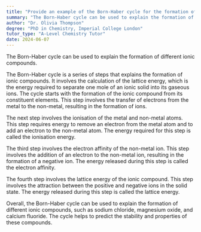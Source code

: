 ```yaml
---
title: "Provide an example of the Born-Haber cycle for the formation of different ionic compounds"
summary: "The Born-Haber cycle can be used to explain the formation of different ionic compounds."
author: "Dr. Olivia Thompson"
degree: "PhD in Chemistry, Imperial College London"
tutor_type: "A-Level Chemistry Tutor"
date: 2024-06-07
---
```


The Born-Haber cycle can be used to explain the formation of different ionic compounds.

The Born-Haber cycle is a series of steps that explains the formation of ionic compounds. It involves the calculation of the lattice energy, which is the energy required to separate one mole of an ionic solid into its gaseous ions. The cycle starts with the formation of the ionic compound from its constituent elements. This step involves the transfer of electrons from the metal to the non-metal, resulting in the formation of ions.

The next step involves the ionisation of the metal and non-metal atoms. This step requires energy to remove an electron from the metal atom and to add an electron to the non-metal atom. The energy required for this step is called the ionisation energy.

The third step involves the electron affinity of the non-metal ion. This step involves the addition of an electron to the non-metal ion, resulting in the formation of a negative ion. The energy released during this step is called the electron affinity.

The fourth step involves the lattice energy of the ionic compound. This step involves the attraction between the positive and negative ions in the solid state. The energy released during this step is called the lattice energy.

Overall, the Born-Haber cycle can be used to explain the formation of different ionic compounds, such as sodium chloride, magnesium oxide, and calcium fluoride. The cycle helps to predict the stability and properties of these compounds.
    